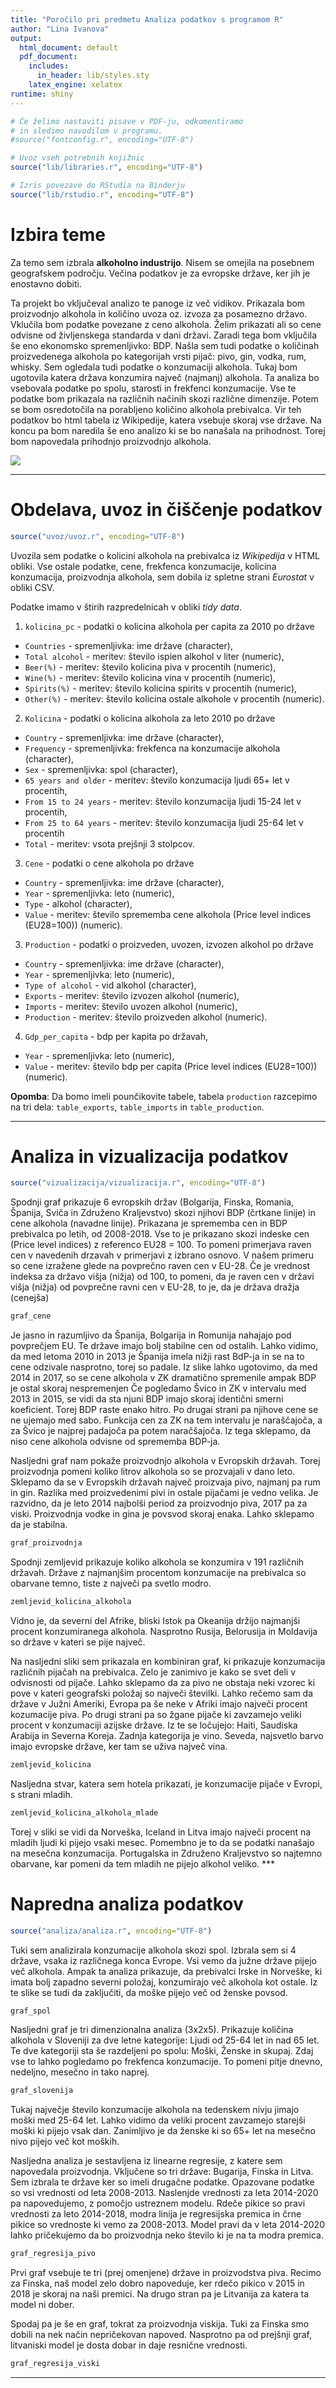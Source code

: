 ```yaml
---
title: "Poročilo pri predmetu Analiza podatkov s programom R"
author: "Lina Ivanova"
output:
  html_document: default
  pdf_document:
    includes:
      in_header: lib/styles.sty
    latex_engine: xelatex
runtime: shiny
---
```


```r
# Če želimo nastaviti pisave v PDF-ju, odkomentiramo
# in sledimo navodilom v programu.
#source("fontconfig.r", encoding="UTF-8")

# Uvoz vseh potrebnih knjižnic
source("lib/libraries.r", encoding="UTF-8")
```

```r
# Izris povezave do RStudia na Binderju
source("lib/rstudio.r", encoding="UTF-8")
```

# Izbira teme

Za temo sem izbrala **alkoholno industrijo**. Nisem se omejila na posebnem geografskem področju. Večina podatkov je za evropske države, ker jih je enostavno dobiti. 

Ta projekt bo vključeval analizo te panoge iz več vidikov.
Prikazala bom proizvodnjo alkohola in količino uvoza oz. izvoza za posamezno državo. Vklučila bom podatke povezane z ceno alkohola. Želim prikazati ali so cene odvisne od življenskega standarda v dani državi. Zaradi tega bom vključila še eno ekonomsko spremenljivko: BDP. Našla sem tudi podatke o količinah proizvedenega alkohola po kategorijah vrsti pijač: pivo, gin, vodka, rum, whisky. Sem ogledala tudi podatke o konzumaciji alkohola. Tukaj bom ugotovila katera država konzumira največ (najmanj) alkohola. Ta analiza bo vsebovala podatke po spolu, starosti in frekfenci konzumacije. Vse te podatke bom prikazala na različnih načinih skozi različne dimenzije. Potem se bom osredotočila na porabljeno količino alkohola prebivalca. Vir teh podatkov bo html tabela iz Wikipedije, katera vsebuje skoraj vse države. Na koncu pa bom naredila še eno analizo ki se bo nanašala na prihodnost. Torej bom napovedala prihodnjo proizvodnjo alkohola.  

![](slike/slika1.png)

***

# Obdelava, uvoz in čiščenje podatkov

```r
source("uvoz/uvoz.r", encoding="UTF-8")
```

Uvozila sem podatke o kolicini alkohola na prebivalca iz *Wikipedija* v HTML obliki. Vse ostale podatke, cene, frekfenca konzumacije, kolicina konzumacija, proizvodnja alkohola, sem dobila iz spletne strani *Eurostat* v obliki CSV. 

Podatke imamo v štirih razpredelnicah v obliki *tidy data*.

1. `kolicina_pc` - podatki o kolicina alkohola per capita za 2010 po države
  - `Countries` - spremenljivka: ime države (character),
  - `Total alcohol` - meritev: število ispien alkohol v liter (numeric),
  - `Beer(%)` - meritev: število kolicina piva v procentih  (numeric),
  - `Wine(%)` - meritev: število kolicina vina v procentih  (numeric),
  - `Spirits(%)` - meritev: število kolicina spirits v procentih  (numeric),
  - `Other(%)` - meritev: število kolicina ostale alkohole v procentih  (numeric).

2. `Kolicina` - podatki o kolicina alkohola za leto 2010 po države
  - `Country` - spremenljivka: ime države (character),
  - `Frequency` - spremenljivka: frekfenca na konzumacije alkohola (character),
  - `Sex` - spremenljivka: spol (character),
  - `65 years and older` - meritev: število konzumacija ljudi 65+ let v procentih,
  - `From 15 to 24 years` - meritev: število konzumacija ljudi 15-24 let v procentih,
  - `From 25 to 64 years` - meritev: število konzumacija ljudi 25-64 let v procentih
  - `Total` - meritev: vsota prejšnji 3 stolpcov.
  
3. `Cene` - podatki o cene alkohola po države
  - `Country` - spremenljivka: ime države (character),
  - `Year` - spremenljivka: leto  (numeric),
  - `Type` - alkohol (character),
  - `Value` - meritev: število sprememba cene alkohola (Price level indices (EU28=100)) (numeric).
  
3. `Production` - podatki o proizveden, uvozen, izvozen alkohol po države
  - `Country` - spremenljivka: ime države (character),
  - `Year` - spremenljivka: leto  (numeric),
  - `Type of alcohol` - vid alkohol (character),
  - `Exports` - meritev: število izvozen alkohol (numeric),
  - `Imports` - meritev: število uvozen alkohol (numeric),
  - `Production` - meritev: število proizveden alkohol (numeric).
  
4. `Gdp_per_capita` - bdp per kapita po državah, 
  - `Year` - spremenljivka: leto  (numeric),
  - `Value` - meritev: število bdp per capita (Price level indices (EU28=100)) (numeric).
  
**Opomba**: Da bomo imeli pounčikovite tabele, tabela `production` razcepimo na tri dela: `table_exports`, `table_imports` in  `table_production`.

***

# Analiza in vizualizacija podatkov

```r
source("vizualizacija/vizualizacija.r", encoding="UTF-8")
```

Spodnji graf prikazuje 6 evropskih držav (Bolgarija, Finska, Romania, Španija, Sviča in Združeno Kraljevstvo) skozi njihovi BDP (črtkane linije) in cene alkohola (navadne linije). Prikazana je sprememba cen in BDP prebivalca po letih, od 2008-2018. Vse to je prikazano skozi indeske cen (Price level indices) z referenco EU28 = 100. To pomeni primerjava raven cen v navedenih drzavah v primerjavi z izbrano osnovo. V našem primeru so cene izražene glede na povprečno raven cen v EU-28. Če je vrednost indeksa za državo višja (nižja) od 100, to pomeni, da je raven cen v državi višja (nižja) od povprečne ravni cen v EU-28, to je, da je država dražja (cenejša)

```r
graf_cene
```

Je jasno in razumljivo da Španija, Bolgarija in Romunija nahajajo pod povprečjem EU. Te države imajo bolj stabilne cen od ostalih. Lahko vidimo, da med letoma 2010 in 2013 je Španija imela nižji rast BdP-ja in se na to cene odzivale nasprotno, torej so padale. Iz slike lahko ugotovimo, da med 2014 in 2017, so se cene alkohola v ZK dramatično spremenile ampak BDP je ostal skoraj nespremenjen Če pogledamo Švico in ZK v intervalu med 2013 in 2015, se vidi da sta njuni BDP imajo skoraj identični smerni koeficient. Torej BDP raste enako hitro. Po drugai strani pa njihove cene se ne ujemajo med sabo. Funkcija cen za ZK na tem intervalu je naraščajoča, a za Švico je najprej padajoča pa potem naračšajoča. Iz tega sklepamo, da niso cene alkohola odvisne od sprememba BDP-ja.

Nasljedni graf nam pokaže proizvodnjo alkohola v Evropskih državah. Torej proizvodnja pomeni koliko litrov alkohola so se prozvajali v dano leto. Sklepamo da se v Evropskih državah največ proizvaja pivo, najmanj pa rum in gin. Razlika med proizvedenimi pivi in ostale pijačami je vedno velika. Je razvidno, da je leto 2014 najbolši period za proizvodnjo piva, 2017 pa za viski. Proizvodnja vodke in gina je povsvod skoraj enaka. Lahko sklepamo da je stabilna.

```r
graf_proizvodnja
```

Spodnji zemljevid prikazuje koliko alkohola se konzumira v 191 različnih državah. Države z najmanjšim procentom konzumacije na prebivalca so obarvane temno, tiste z največi pa svetlo modro.

```r
zemljevid_kolicina_alkohola
```

Vidno je, da severni del Afrike, bliski Istok pa Okeanija držijo najmanjši procent konzumiranega alkohola. Nasprotno Rusija, Belorusija in Moldavija so države v kateri se pije največ. 

Na nasljedni sliki sem prikazala en kombiniran graf, ki prikazuje konzumacija različnih pijačah na prebivalca. Zelo je zanimivo je kako se svet deli v odvisnosti od pijače. Lahko sklepamo da za pivo ne obstaja neki vzorec ki pove v kateri geografski položaj so največi številki. Lahko rečemo sam da države v Južni Ameriki, Evropa pa še neke v Afriki imajo največi procent kozumacije piva. Po drugi strani pa so žgane pijače ki zavzamejo veliki procent v konzumaciji azijske države. Iz te se ločujejo: Haiti, Saudiska Arabija in Severna Koreja. Zadnja kategorija je vino. Seveda, najsvetlo barvo imajo evropske države, ker tam se uživa največ vina. 

```r
zemljevid_kolicina
```

Nasljedna stvar, katera sem hotela prikazati, je konzumacije pijače v Evropi, s strani mladih.  

```r
zemljevid_kolicina_alkohola_mlade
```

Torej v sliki se vidi da Norveška, Iceland in Litva imajo največi procent na mladih ljudi ki pijejo vsaki mesec. Pomembno je to da se podatki nanašajo na mesečna konzumacija. Portugalska in Združeno Kraljevstvo so najtemno obarvane, kar pomeni da tem mladih ne pijejo alkohol veliko. 
***

# Napredna analiza podatkov

```r
source("analiza/analiza.r", encoding="UTF-8")
```

Tuki sem analizirala konzumacije alkohola skozi spol. Izbrala sem si 4 države, vsaka iz različnega konca Evrope. Vsi vemo da južne države pijejo več alkohola. Ampak ta analiza prikazuje, da prebivalci Irske in Norveške, ki imata bolj zapadno severni položaj,  konzumirajo več alkohola kot ostale. Iz te slike se tudi da zaključiti, da moške pijejo več od ženske povsod.

```r
graf_spol
```

Nasljedni graf je tri dimenzionalna analiza (3x2x5). Prikazuje količina alkohola v Sloveniji za dve letne kategorije: Ljudi od 25-64 let in nad 65 let. Te dve kategoriji sta še razdeljeni po spolu: Moški, Ženske in skupaj. Zdaj vse to lahko pogledamo po frekfenca konzumacije. To pomeni pitje dnevno, nedeljno, mesečno in tako naprej. 

```r
graf_slovenija
```

Tukaj največje število konzumacije alkohola na tedenskem nivju jimajo moški med 25-64 let. Lahko vidimo da veliki procent zavzamejo starejši moški ki pijejo vsak dan. Zanimljivo je da ženske ki so 65+ let na mesečno nivo pijejo več kot moških.  

Nasljedna analiza je sestavljena iz linearne regresije, z katere sem napovedala proizvodnja. Vključene so tri države: Bugarija, Finska in Litva. Sem izbrala te države ker so imeli drugačne podatke. Opazovane podatke so vsi vrednosti od leta 2008-2013. Naslenjde vrednosti za leta 2014-2020 pa napovedujemo, z pomočjo ustreznem modelu. Rdeče pikice so pravi vrednosti za leto 2014-2018, modra linija je regresijska premica in črne pikice so vrednoste ki vemo za 2008-2013. Model pravi da v leta 2014-2020 lahko pričekujemo da bo proizvodnja neko število ki je na ta modra premica. 

```r
graf_regresija_pivo
```

Prvi graf vsebuje te tri (prej omenjene) države in proizvodstva piva. Recimo za Finska, naš model zelo dobro napoveduje, ker rdečo pikico v 2015 in 2018 je skoraj na naši premici. Na drugo stran pa je Litvanija za katera ta model ni dober.  

Spodaj pa je še en graf, tokrat za proizvodnja viskija. Tuki za Finska smo dobili na nek način nepričekovan napoved. Nasprotno pa od prejšnji graf, litvaniski model je dosta dobar in daje resnične vrednosti.

```r
graf_regresija_viski
```

***
